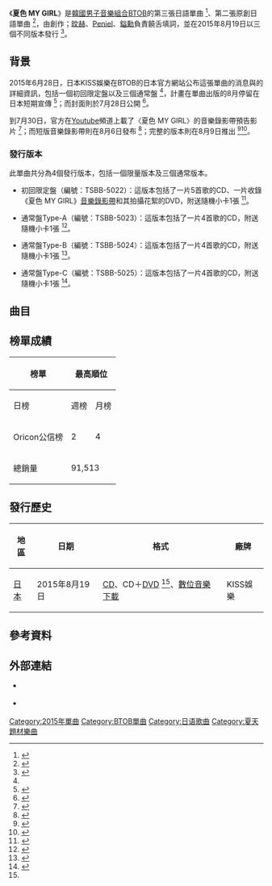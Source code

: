 {{Infobox single
| Name          = 夏色 MY GIRL
| Cover         = BTOB NATSUIRO MY GIRL.jpg
| Border        = yes
| Caption       = 初回限定盤封面
| Artist        = [[BTOB|BTOB]]
| Released      = 2015年8月19日<small>（見[[#發行歷史|發行歷史]]）</small>
| Format        = [[CD|CD]]、[[數位音樂下載|數位音樂下載]]
| Recorded      = 2015年
| Genre         = [[日語流行音樂|日語流行音樂]]
| Length        = 4:10
| Writer        = {{link-ja|多田慎也|タダシンヤ}}、[[李旼赫|李旼赫]]、[[辛東根|Peniel]]、[[鄭鎰勳|鄭鎰勳]]
| Producer      = 
| Chart position = * 日榜最高排名第2位<small>（8月19日，[[Oricon公信榜|Oricon]]）</small> 
* 週榜最高排名第4位<small>（8月23日，[[Oricon公信榜|Oricon]]）</small> 
* 2015年度年榜第70名（Oricon公信榜）
| Label        = KISS娛樂
| Chronology   = BTOB日語單曲
| Last single  = [[未來（明天）|未來（明天）]]<br>（2015年）
| This single  = '''夏色 MY GIRL'''<br>（2015年）
| Next single  = [[Dear_Bride_(BTOB日文單曲)|Dear Bride]]<br>（2016年）
| Misc = {{External music video|Type=Single| {{youtube|nXJNkq0qsLQ|夏色 MY GIRL}}
}}
}}

《'''夏色 MY GIRL'''》是[[韓國|韓國]][[男子音樂組合|男子音樂組合]][[BTOB|BTOB]]的第三張日語單曲 <ref>{{cite web |url=http://news.kstyle.com/article.ksn?articleNo=2026136 |script-title=ja:BTOB、日本3rdシングル「夏色 MY GIRL」発売記念記者会見開催！ |language=ja |work= |publisher=kstyle |date=2015-08-05 |accessdate=2015-09-21 |archive-date=2016-01-30 |archive-url=https://web.archive.org/web/20160130032359/http://news.kstyle.com/article.ksn?articleNo=2026136 |dead-url=no }}</ref>、第二張原創日語單曲 <ref>{{cite web |url=http://kpopn.com/2015/08/02/288536/ |title=BTOB 8/19 發行日文單曲 |work= |publisher=Kpopn |date=2015-08-02 |accessdate=2015-09-21 |archive-url=https://web.archive.org/web/20150916030730/http://kpopn.com/2015/08/02/288536/ |archive-date=2015-09-16 |dead-url=yes }}</ref>，由{{link-ja|多田慎也|タダシンヤ}}創作；[[李旼赫|旼赫]]、[[辛東根|Peniel]]、[[鄭鎰勳|鎰勳]]負責饒舌填詞，並在2015年8月19日以三個不同版本發行 <ref name="dit">{{cite web |url=http://btobofficial.jp/archives/3002 |script-title=ja:8月19日 日本オリジナルシングル 第2弾『夏色 MY GIRL』発売！ |language=ja |work= |publisher=BTOB日本官方網站 |date=2015-06-27 |accessdate=2015-09-21 |archive-url=https://web.archive.org/web/20150629182321/http://btobofficial.jp/archives/3002 |archive-date=2015-06-29 |dead-url=yes }}</ref>。

== 背景 ==
2015年6月28日，日本KISS娛樂在BTOB的日本官方網站公布這張單曲的消息與的詳細資訊，包括一個初回限定盤以及三個通常盤 <ref name="dit"/>，計畫在單曲出版的8月停留在日本短期宣傳 <ref>{{cite web|url=http://chinese.kpopstarz.com/trad/articles/84391/20150802/btob.htm|title=「新韓流新秀」BTOB新單曲《夏色My Girl》挑戰巔峰！|work=|publisher=kpopstarz|date=2015-08-02|accessdate=2015-09-21|archive-date=2016-03-04|archive-url=https://web.archive.org/web/20160304191357/http://chinese.kpopstarz.com/trad/articles/84391/20150802/btob.htm|dead-url=no}}</ref>；而封面則於7月28日公開 <ref>{{cite web |url=http://btobofficial.jp/archives/3419 |script-title=ja:8月19日『夏色 MY GIRL』CDジャケット公開！ |language=ja |work= |publisher=BTOB日本官方網站 |date=2015-07-28 |accessdate=2015-09-21 |archive-url=https://web.archive.org/web/20160305023858/http://btobofficial.jp/archives/3419 |archive-date=2016-03-05 |dead-url=yes }}</ref>。

到7月30日，官方在[[Youtube|Youtube]]頻道上載了〈夏色 MY GIRL〉的音樂錄影帶預告影片 <ref>{{cite web |url=http://btobofficial.jp/archives/3473 |script-title=ja:『夏色 MY GIRL』Teaser公開！！ |language=ja |work= |publisher=BTOB日本官方網站 |date=2015-07-30 |accessdate=2015-09-21 |archive-url=https://web.archive.org/web/20150810011937/http://btobofficial.jp/archives/3473 |archive-date=2015-08-10 |dead-url=yes }}</ref>；而短版音樂錄影帶則在8月6日發布 <ref>{{cite web |url=http://btobofficial.jp/archives/3500 |script-title=ja:BTOB「夏色 MY GIRL」MV Short ver. 公開！！ |language=ja |work= |publisher=BTOB日本官方網站 |date=2015-08-06 |accessdate=2015-09-21 |archive-url=https://web.archive.org/web/20151025202139/http://btobofficial.jp/archives/3500 |archive-date=2015-10-25 |dead-url=yes }}</ref>；完整的版本則在8月9日推出 <ref>{{cite web |url=http://btobofficial.jp/archives/3516 |script-title=ja:「夏色 MY GIRL」MV full ver.公開！ |language=ja |work= |publisher=BTOB日本官方網站 |date=2015-08-09 |accessdate=2015-09-21 |archive-url=https://web.archive.org/web/20160404054941/https://btobofficial.jp/archives/3516 |archive-date=2016-04-04 |dead-url=yes }}</ref><ref>{{cite web |url=http://kpopn.com/2015/08/10/290136/ |title=BTOB《夏色 My Girl》MV |work= |publisher=Kpopn |date=2015-08-10 |accessdate=2015-09-21 |archive-url=https://web.archive.org/web/20150914070150/http://kpopn.com/2015/08/10/290136/ |archive-date=2015-09-14 |dead-url=yes }}</ref>。

=== 發行版本 ===
此單曲共分為4個發行版本，包括一個限量版本及三個通常版本。

*初回限定盤（編號：TSBB-5022）：這版本包括了一片5首歌的CD、一片收錄《夏色 MY GIRL》[[音樂錄影帶|音樂錄影帶]]和其拍攝花絮的DVD，附送隨機小卡1張 <ref name=Spec>{{cite web|url=http://tower.jp/item/3941524|title=BTOB/夏色 MY GIRL (初回限定盤) ［CD+DVD］ - TOWER RECORDS ONLINE|language=ja|work=|publisher=[[淘兒唱片|Towert Records]]|accessdate=2015-09-21|archive-date=2016-06-21|archive-url=https://web.archive.org/web/20160621232603/http://tower.jp/item/3941524|dead-url=no}}</ref>。

*通常盤Type-A（編號：TSBB-5023）：這版本包括了一片4首歌的CD，附送隨機小卡1張 <ref name=typeA>{{cite web|url=http://tower.jp/item/3941525|title=BTOB/夏色 MY GIRL (通常盤Type-A) - TOWER RECORDS ONLINE|language=ja|work=|publisher=[[淘兒唱片|Towert Records]]|accessdate=2015-09-21|archive-date=2016-03-04|archive-url=https://web.archive.org/web/20160304142539/http://tower.jp/item/3941525|dead-url=no}}</ref>。

*通常盤Type-B（編號：TSBB-5024）：這版本包括了一片4首歌的CD，附送隨機小卡1張 <ref name=typeB>{{cite web|url=http://tower.jp/item/3941544|title=BTOB/夏色 MY GIRL (通常盤Type-B) - TOWER RECORDS ONLINE|language=ja|work=|publisher=[[淘兒唱片|Towert Records]]|accessdate=2015-09-21|archive-date=2016-03-05|archive-url=https://web.archive.org/web/20160305034357/http://tower.jp/item/3941544|dead-url=no}}</ref>。

*通常盤Type-C（編號：TSBB-5025）：這版本包括了一片4首歌的CD，附送隨機小卡1張 <ref name=typeC>{{cite web|url=http://tower.jp/item/3941526|title=BTOB/夏色 MY GIRL (通常盤Type-C) - TOWER RECORDS ONLINE|language=ja|work=|publisher=[[淘兒唱片|Towert Records]]|accessdate=2015-09-21|archive-date=2016-03-05|archive-url=https://web.archive.org/web/20160305034251/http://tower.jp/item/3941526|dead-url=no}}</ref>。

== 曲目 ==
{{tracklist
| font_size       = 95%
| total_length    = 22:26
| headline        = CD - 初回限定盤：<ref name=Spec />

| title1          = '''夏色 MY GIRL'''
| music1          = {{link-ja|多田慎也|タダシンヤ}}
| lyrics1         = 多田慎也<br>[[李旼赫|李旼赫]]（RAP）<br>[[辛東根|Peniel]]（RAP）<br>[[鄭鎰勳|鄭鎰勳]]（RAP）
| arranger1       = {{link-ja|生田真心|生田真心}}
| length1         = 4:10

| title2          = Blowin'
| music2          = 多田慎也<br>KAY
| lyrics2         = 多田慎也<br>Peniel（英文詞）
| arranger2       = KAY
| length2         = 4:38

| title3          = Evidence
| music3          = {{link-ja|志方大輔|SHIKATA|SHIKATA}}
| lyrics3         = SHIKATA<br>KAY
| arranger3       = KAY
| length3         = 3:42

| title4          = 一再道別
| note4           = {{lang|ja|サヨナラを繰り返して}}
| music4          = {{link-ja|平義隆|平義隆}}
| lyrics4         = 平義隆<br>李旼赫（RAP）<br>Peniel（RAP）<br>鄭鎰勳（RAP）
| arranger4       = 菱川亞希（{{lang|ja|菱川 亜希}}）
| length4         = 5:45

| title5          = 夏色 MY GIRL
| note5           = Instrumental
| music5          = 多田慎也
| arranger5       = 生田真心
| length5         = 4:09

}}

{{tracklist
| collapsed       = yes
| headline        = DVD - 初回限定盤：<ref name=Spec /> 
| title1          = 夏色 MY GIRL
| note1           = [[音樂錄影帶|音樂錄影帶]]
| title2          = 夏色 MY GIRL
| note2           = 音樂錄影帶製作花絮
}}

{{tracklist
| collapsed       = yes
| font_size       = 80%
| total_length    = 13:35
| headline        = CD - 通常盤Type-A：<ref name=typeA/>

| title1          = 夏色 MY GIRL
| length1         = 4:10

| title2          = Blowin'
| length2         = 3:42

| title3          = 夏色 MY GIRL
| note3           = Instrumental
| length3         = 4:09

| title4          = Blowin'
| note4           = Instrumental
| length4         = 3:42

}}

{{tracklist
| collapsed       = yes
| font_size       = 80%
| total_length    = 15:45
| headline        = CD - 通常盤Type-B：<ref name=typeB/>

| title1          = 夏色 MY GIRL
| length1         = 4:10

| title2          = Evidence
| length2         = 4:38

| title3          = 夏色 MY GIRL
| note3           = Instrumental
| length3         = 4:09

| title4          = Evidence
| note4           = Instrumental
| length4         = 4:38

}}

{{tracklist
| collapsed       = yes
| font_size       = 80%
| total_length    = 19:49
| headline        = CD - 通常盤Type-C：<ref name=typeC/>

| title1          = 夏色 MY GIRL
| length1         = 4:10

| title2          = 一再道別
| length2         = 5:45

| title3          = 夏色 MY GIRL
| note3           = Instrumental
| length3         = 4:09

| title4          = 一再道別
| note4           = Instrumental
| length4         = 5:45

}}

== 榜單成績 ==
{| class="wikitable sortable" style="text-align:center"
|-
! rowspan=2 | 榜單
! colspan=3 | 最高順位
! rowspan=2 | 參考資料
|-
! 日榜
! 週榜
! 月榜
|-
! Oricon公信榜
| 2
| 4
| 7
| rowspan=2 | 
|-
! 總銷量
| colspan=3 | 91,513
|}

== 發行歷史 ==
{| class="wikitable plainrowheaders"
|-
! scope="col"| 地區 !! 日期 !! 格式 !! 廠牌
|-
! scope="row"| [[日本|日本]]
| 2015年8月19日
| [[CD|CD]]、CD＋[[DVD|DVD]] <ref name=Spec />、[[數位音樂下載|數位音樂下載]]
| KISS娛樂
|}

== 參考資料 ==
{{reflist}}

== 外部連結 ==
* {{Official website|https://btobofficial.jp/musics/3470|BTOB日本官方網站}} {{Ja icon}}
* {{Twitter|BTOB_JPN|BTOB日本官方}} {{ja}}

{{BTOB}}

[[Category:2015年單曲|Category:2015年單曲]]
[[Category:BTOB單曲|Category:BTOB單曲]]
[[Category:日语歌曲|Category:日语歌曲]]
[[Category:夏天題材樂曲|Category:夏天題材樂曲]]